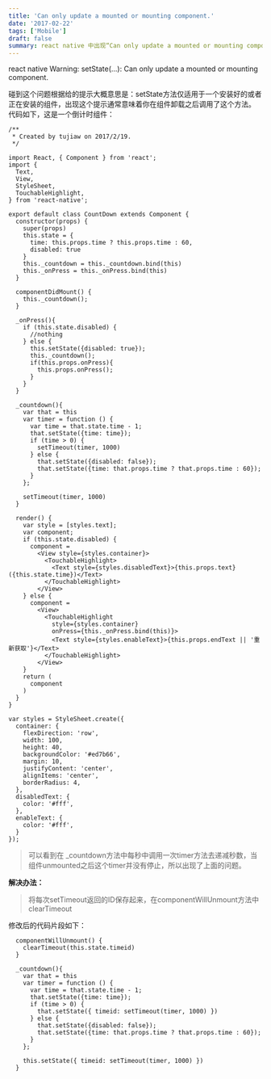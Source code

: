 ```yaml
---
title: 'Can only update a mounted or mounting component.'
date: '2017-02-22'
tags: ['Mobile']
draft: false
summary: react native 中出现“Can only update a mounted or mounting component.”警告，因_countdown 方法中每秒递减秒数，组件 unmounted 后 timer 未停止。解决办法是在 componentWillUnmount 中 clearTimeout，修改后的代码片段如上。 
---
```


react native Warning: setState(...): Can only update a mounted or mounting component.

碰到这个问题根据给的提示大概意思是：setState方法仅适用于一个安装好的或者正在安装的组件，出现这个提示通常意味着你在组件卸载之后调用了这个方法。  
代码如下，这是一个倒计时组件：
```
/**
 * Created by tujiaw on 2017/2/19.
 */

import React, { Component } from 'react';
import {
  Text,
  View,
  StyleSheet,
  TouchableHighlight,
} from 'react-native';

export default class CountDown extends Component {
  constructor(props) {
    super(props)
    this.state = {
      time: this.props.time ? this.props.time : 60,
      disabled: true
    }
    this._countdown = this._countdown.bind(this)
    this._onPress = this._onPress.bind(this)
  }

  componentDidMount() {
    this._countdown();
  }

  _onPress(){
    if (this.state.disabled) {
      //nothing
    } else {
      this.setState({disabled: true});
      this._countdown();
      if(this.props.onPress){
        this.props.onPress();
      }
    }
  }

  _countdown(){
    var that = this
    var timer = function () {
      var time = that.state.time - 1;
      that.setState({time: time});
      if (time > 0) {
        setTimeout(timer, 1000)
      } else {
        that.setState({disabled: false});
        that.setState({time: that.props.time ? that.props.time : 60});
      }
    };

    setTimeout(timer, 1000)
  }

  render() {
    var style = [styles.text];
    var component;
    if (this.state.disabled) {
      component =
        <View style={styles.container}>
          <TouchableHighlight>
            <Text style={styles.disabledText}>{this.props.text}({this.state.time})</Text>
          </TouchableHighlight>
        </View>
    } else {
      component =
        <View>
          <TouchableHighlight
            style={styles.container}
            onPress={this._onPress.bind(this)}>
            <Text style={styles.enableText}>{this.props.endText || '重新获取'}</Text>
          </TouchableHighlight>
        </View>
    }
    return (
      component
    )
  }
}

var styles = StyleSheet.create({
  container: {
    flexDirection: 'row',
    width: 100,
    height: 40,
    backgroundColor: '#ed7b66',
    margin: 10,
    justifyContent: 'center',
    alignItems: 'center',
    borderRadius: 4,
  },
  disabledText: {
    color: '#fff',
  },
  enableText: {
    color: '#fff',
  }
});
```
> 可以看到在 _countdown方法中每秒中调用一次timer方法去递减秒数，当组件unmounted之后这个timer并没有停止，所以出现了上面的问题。  


**解决办法：**
> 将每次setTimeout返回的ID保存起来，在componentWillUnmount方法中clearTimeout  

修改后的代码片段如下：  
```
  componentWillUnmount() {
    clearTimeout(this.state.timeid)
  }

  _countdown(){
    var that = this
    var timer = function () {
      var time = that.state.time - 1;
      that.setState({time: time});
      if (time > 0) {
        that.setState({ timeid: setTimeout(timer, 1000) })
      } else {
        that.setState({disabled: false});
        that.setState({time: that.props.time ? that.props.time : 60});
      }
    };

    this.setState({ timeid: setTimeout(timer, 1000) })
  }
```